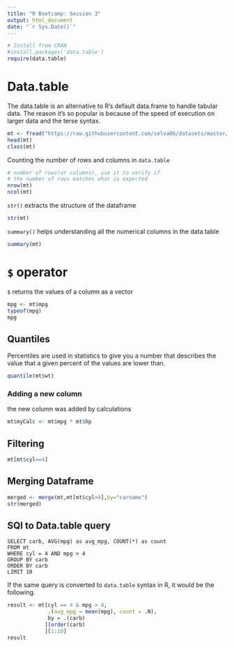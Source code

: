 ```yaml
---
title: "R Bootcamp: Session 3"
output: html_document
date: "`r Sys.Date()`"
---
```


```r
# Install from CRAN
#install.packages('data.table')
require(data.table)
```

# Data.table

The data.table is an alternative to R’s default data.frame to handle tabular data. The reason it’s so popular is because of the speed of execution on larger data and the terse syntax.

```r
mt <- fread("https://raw.githubusercontent.com/selva86/datasets/master/mtcars.csv")
head(mt)
class(mt)
```

Counting the number of rows and columns in `data.table`

```r
# number of rows(or columns), use it to verify if 
# the number of rows matches what is expected
nrow(mt)
ncol(mt)
```

`str()` extracts the structure of the dataframe 

```r
str(mt)
```

`summary()` helps understanding all the numerical columns in the data.table

```r
summary(mt)
```

# `$` operator
`$` returns the values of a column as a vector

```r
mpg <- mt$mpg
typeof(mpg)
mpg
```
## Quantiles

Percentiles are used in statistics to give you a number that describes the value that a given percent of the values are lower than.

```r
quantile(mt$wt)
```

### Adding a new column
the new column was added by calculations

```r
mt$myCalc <- mt$mpg * mt$hp
```

## Filtering

```r
mt[mt$cyl==4]
```

## Merging Dataframe

```r
merged <- merge(mt,mt[mt$cyl>4],by="carname")
str(merged)
```

## SQl to Data.table query

```
SELECT carb, AVG(mpg) as avg_mpg, COUNT(*) as count
FROM mt
WHERE cyl = 4 AND mpg > 4
GROUP BY carb
ORDER BY carb
LIMIT 10
```

If the same query is converted to `data.table` syntax in R, it would be the following.

```r
result <- mt[cyl == 4 & mpg > 4, 
             .(avg_mpg = mean(mpg), count = .N), 
             by = .(carb)
            ][order(carb)
            ][1:10]
result
```
